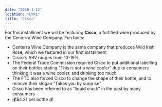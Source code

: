 ```yaml
---
date: "2018-1-12"
location: "EWR1"
title: "Cisco"
---
```


For this installment we will be featuring **Cisco**, a fortified wine produced by the Centerra Wine Company​. Fun facts:

* ​Centerra Wine Company is the same company that produces Wild Irish Rose, which we featured in our first installment
* Cisco's ABV ranges from 13-19%
* The Federal Trade Commission required Cisco to put additional labelling on their bottles stating "This is not a wine cooler" due to consumers thinking it was a wine cooler, and drinking too much
* The FTC also forced Cisco to change the shape of their bottle, and to remove their slogan "Takes you by surprise"
* Cisco has been referred to as "liquid crack" in the past by many consumers
* 💰$4.21 per bottle 💰
